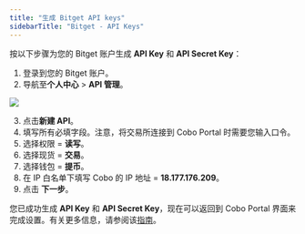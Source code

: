```yaml
---
title: "生成 Bitget API keys"
sidebarTitle: "Bitget - API Keys"
---
```


按以下步骤为您的 Bitget 账户生成 **API Key** 和 **API Secret Key**：


1. 登录到您的 Bitget 账户。
2. 导航至**个人中心** > **API 管理**。

<img src="/cn/images/exchange-wallet/bitget.png" className="screenshot_full_screen"/>

3. 点击**新建 API**。
4. 填写所有必填字段。注意，将交易所连接到 Cobo Portal 时需要您输入口令。
5. 选择权限 = **读写**。
6. 选择现货 = **交易**。
7. 选择钱包 = **提币**。
8. 在 IP 白名单下填写 Cobo 的 IP 地址 = **18.177.176.209**。
9. 点击 **下一步**。

您已成功生成 **API Key** 和 **API Secret Key**，现在可以返回到 Cobo Portal 界面来完成设置。有关更多信息，请参阅该[指南](https://www.bitget.com/academy/bitget-api-trading-guideline)。